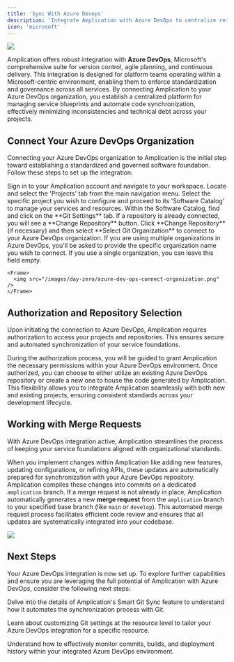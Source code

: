 ```yaml
---
title: 'Sync With Azure Devops'
description: 'Integrate Amplication with Azure DevOps to centralize resource management and ensure consistent Git workflows within the Microsoft ecosystem.'
icon: 'microsoft'
---
```


<Frame caption="An Azure DevOps Merge Request">
  <img src="/images/day-zero/azure-dev-ops-pull-request.webp" />
</Frame>

Amplication offers robust integration with **Azure DevOps**, Microsoft's comprehensive suite for version control, agile planning, and continuous delivery.
This integration is designed for platform teams operating within a Microsoft-centric environment, enabling them to enforce standardization and governance across all services. By connecting Amplication to your Azure DevOps organization, you establish a centralized platform for managing service blueprints and automate code synchronization, effectively minimizing inconsistencies and technical debt across your projects.

## Connect Your Azure DevOps Organization

Connecting your Azure DevOps organization to Amplication is the initial step toward establishing a standardized and governed software foundation. Follow these steps to set up the integration:

<Steps>
  <Step title="Access Your Amplication Workspace">
    Sign in to your Amplication account and navigate to your workspace.
  </Step>
  <Step title="Go to 'Projects' Tab">
    Locate and select the 'Projects' tab from the main navigation menu.
  </Step>
  <Step title="Choose a Project and Access 'Software Catalog'">
    Select the specific project you wish to configure and proceed to its 'Software Catalog' to manage your services and resources.
  </Step>
  <Step title="Open 'Git Settings' Tab">
    Within the Software Catalog, find and click on the **Git Settings** tab. If a repository is already connected, you will see a **Change Repository** button.
  </Step>
  <Step title="Select Git Organization">
    Click **Change Repository** (if necessary) and then select **Select Git Organization** to connect to your Azure DevOps organization.
  </Step>
    <Step title="Specify Organization Name">
    If you are using multiple organizations in Azure DevOps, you'll be asked to provide the specific organization name you wish to connect. If you use a single organization, you can leave this field empty.

    <Frame>
      <img src="/images/day-zero/azure-dev-ops-connect-organization.png" />
    </Frame>
  </Step>
</Steps>

## Authorization and Repository Selection

Upon initiating the connection to Azure DevOps, Amplication requires authorization to access your projects and repositories. This ensures secure and automated synchronization of your service foundations.

During the authorization process, you will be guided to grant Amplication the necessary permissions within your Azure DevOps environment. Once authorized, you can choose to either utilize an existing Azure DevOps repository or create a new one to house the code generated by Amplication. This flexibility allows you to integrate Amplication seamlessly with both new and existing projects, ensuring consistent standards across your development lifecycle.

## Working with Merge Requests

With Azure DevOps integration active, Amplication streamlines the process of keeping your service foundations aligned with organizational standards.

When you implement changes within Amplication like adding new features, updating configurations, or refining APIs, these updates are automatically prepared for synchronization with your Azure DevOps repository.
Amplication compiles these changes into commits on a dedicated `amplication` branch.
If a merge request is not already in place, Amplication automatically generates a new **merge request** from the `amplication` branch to your specified base branch (like `main` or `develop`).
This automated merge request process facilitates efficient code review and ensures that all updates are systematically integrated into your codebase.

<Frame>
  <img src="/images/day-zero/azure-dev-ops-pull-request.webp" />
</Frame>

## Next Steps

Your Azure DevOps integration is now set up. To explore further capabilities and ensure you are leveraging the full potential of Amplication with Azure DevOps, consider the following next steps:

<CardGroup cols={2}>
  <Card
    title="Smart Git Sync"
    icon="git-alt"
    href="/day-zero/smart-git-sync">
    Delve into the details of Amplication's Smart Git Sync feature to understand how it automates the synchronization process with Git.
  </Card>

  <Card
    title="Resource-Level Git Configuration Settings"
    icon="code-branch"
    href="/day-one/resource-git-setup">
    Learn about customizing Git settings at the resource level to tailor your Azure DevOps integration for a specific resource.
  </Card>
  
  <Card
    title="Commits and Builds"
    icon="laptop-code"
    href="/day-one/commits">
    Understand how to effectively monitor commits, builds, and deployment history within your integrated Azure DevOps environment.
  </Card>
</CardGroup>